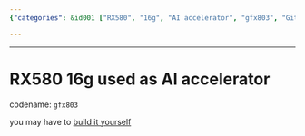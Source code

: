 ```yaml
---
{"categories": &id001 ["RX580", "16g", "AI accelerator", "gfx803", "GitHub", "DIY build", "Graphics card"], "category": "AI Accelerators", "date": "2023-12-09 13:47:07", "description": "This article discusses the process of using an RX580 16g graphics card with the codename &grave;gfx803&grave; as an AI accelerator. The user is provided with a GitHub link to build it themselves.", "tags": *id001, "title": "RX580 16g used as AI accelerator"}

---
```


------

# RX580 16g used as AI accelerator

codename: `gfx803`

you may have to [build it yourself](https://github.com/tsl0922/pytorch-gfx803)

